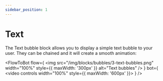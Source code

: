 ```yaml
---
sidebar_position: 1
---
```



# Text

The Text bubble block allows you to display a simple text bubble to your user. They can be chained and it will create a smooth animation:

<FlowToBot
  flow={
    <img
      src="/img/blocks/bubbles/3-text-bubbles.png"
      width="100%"
      style={{ maxWidth: '300px' }}
      alt="Text bubbles"
    />
  }
  bot={
    <video controls width="100%" style={{ maxWidth: '600px' }}>
      <source
        src="/img/blocks/bubbles/3-text-bubbles-chat.mp4"
        type="video/mp4"
      />
    </video>
  }
/>
